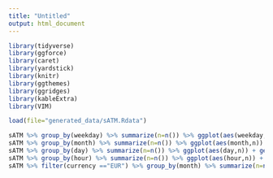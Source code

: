 ```yaml
---
title: "Untitled"
output: html_document
---
```


```r
library(tidyverse)
library(ggforce)
library(caret)
library(yardstick)
library(knitr)
library(ggthemes)
library(ggridges)
library(kableExtra)
library(VIM)

load(file="generated_data/sATM.Rdata")
```



```r

sATM %>% group_by(weekday) %>% summarize(n=n()) %>% ggplot(aes(weekday,n)) + geom_col()
sATM %>% group_by(month) %>% summarize(n=n()) %>% ggplot(aes(month,n)) + geom_col()
sATM %>% group_by(day) %>% summarize(n=n()) %>% ggplot(aes(day,n)) + geom_col()
sATM %>% group_by(hour) %>% summarize(n=n()) %>% ggplot(aes(hour,n)) + geom_col()
sATM %>% filter(currency =="EUR") %>% group_by(month) %>% summarize(n=n()) %>% ggplot(aes(month,n)) + geom_col()

```











